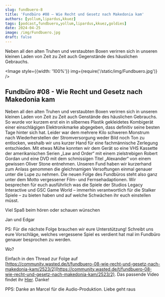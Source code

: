 ```yaml
---
slug: fundbuero-8
title: 'Fundbüro #08 – Wie Recht und Gesetz nach Makedonia kam'
authors: [yollum,lipardus,kkuez]
tags: [podcast,fundbuero,yollum,lipardus,kkuez,goldies]
date: 2024-04-25
image: /img/Fundbuero.jpg
draft: false
---
```





Neben all den alten Truhen und verstaubten Boxen verirren sich in unseren kleinen Laden von Zeit zu Zeit auch Gegenstände des häuslichen Gebrauchs.

<Image style={{width: '100%'}} img={require('/static/img/Fundbuero.jpg')} />

<!--truncate-->

## Fundbüro #08 - Wie Recht und Gesetz nach Makedonia kam

Neben all den alten Truhen und verstaubten Boxen verirren sich in unseren kleinen Laden von Zeit zu Zeit auch Genstände des häuslichen Gebrauchs. So wurde vor kurzem erst ein in silbernes Plastik gekleidetes Kombigerät einer einschlägigen Elektronikmarke abgegeben, dass definitiv seine besten Tage hinter sich hat. Leider war dem mehrere Kilo schweren Monstrum nach Wiederherstellen der  Stromversorgung weder Bild noch Ton zu entlocken, weshalb wir uns kurzer Hand für eine fachmännische Zerlegung entschieden. Mit etwas Mühe konnten wir dem Gerät so eine VHS Kassette der amerikanischen Serien „Law and Order“ mit einem zielstrebigen Robert Gordan und eine DVD mit dem schmissigen Titel „Alexander“ von einem gewissen Oliver Stone entnehmen. Unseren Fund haben wir kurzerhand zum Anlass genommen die gleichnamigen Versoftungen einmal genauer unter die Lupe zu nehmen. Die neuen Folge des Fundbüros steht also ganz unter dem Motto vergessener Film- und Fernsehadaptionen. Wir besprechen für euch ausführlich was die Spiele der Studios Legacy Interactive und GSC Game World – immerhin verantwortlich für die Stalker Spiele – zu bieten haben und auf welche Schwächen ihr euch einstellen müsst.

Viel Spaß beim hören oder schauen wünschen

Jan und Edgar

PS: Für die nächste Folge brauchen wir eure Unterstützung! Schreibt uns eure Vorschläge, welches vergessene Spiel es verdient hat mal im Fundbüro genauer besprochen zu werden.

Wo?

Einfach in den Thread zur Folge auf [https://community.wasted.de/t/fundbuero-08-wie-recht-und-gesetz-nach-makedonia-kam/2523/2](https://community.wasted.de/t/fundbuero-08-wie-recht-und-gesetz-nach-makedonia-kam/2523/2). Das passende Video findet ihr [Hier](https://www.youtube.com/watch?v=Gc2q24lOYh4). Danke!

PPS: Danke an Marcel für die Audio-Produktion. Liebe geht raus

<ReactPlayer
    width="100%"
    height="50px"
    controls
    url='https://m10z.picnotes.de/Fundbuero/Fundbuero_008.mp3'
/>
